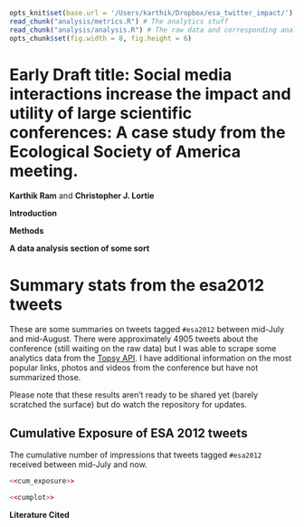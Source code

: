 <!-- read external r code -->
```r
opts_knit$set(base.url = '/Users/karthik/Dropbox/esa_twitter_impact/')
read_chunk("analysis/metrics.R") # The analytics stuff
read_chunk("analysis/analysis.R") # The raw data and corresponding analysis
opts_chunk$set(fig.width = 8, fig.height = 6)
```

# Early Draft title: Social media interactions increase the impact and utility of large scientific conferences: A case study from the Ecological Society of America meeting.

__Karthik Ram__ and __Christopher J. Lortie__


__Introduction__


__Methods__

__A data analysis section of some sort__


# Summary stats from the esa2012 tweets
These are some summaries on tweets tagged `#esa2012` between mid-July and mid-August. There were approximately 4905 tweets about the conference (still waiting on the raw data) but I was able to scrape some analytics data from the [Topsy API](http://code.google.com/p/otterapi/). I have additional information on the most popular links, photos and videos from the conference but have not summarized those.

Please note that these results aren't ready to be shared yet (barely scratched the surface) but do watch the repository for updates.


## Cumulative Exposure of ESA 2012 tweets
The cumulative number of impressions that tweets tagged `#esa2012` received between mid-July and now.

```r
<<cum_exposure>>
```

```r
<<cumplot>>
```


__Literature Cited__
